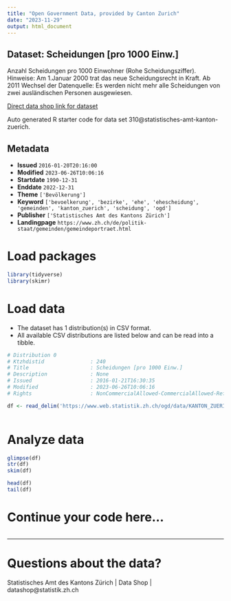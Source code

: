 ```yaml
---
title: "Open Government Data, provided by Canton Zurich"
date: "2023-11-29"
output: html_document
---
```


## Dataset: Scheidungen [pro 1000 Einw.]

Anzahl Scheidungen pro 1000 Einwohner (Rohe Scheidungsziffer). Hinweise: Am 1.Januar 2000 trat das neue Scheidungsrecht in Kraft. Ab 2011 Wechsel der Datenquelle: Es werden nicht mehr alle Scheidungen von zwei ausländischen Personen ausgewiesen.

[Direct data shop link for dataset](https://www.zh.ch/de/politik-staat/statistik-daten/datenkatalog.html#/datasets/310@statistisches-amt-kanton-zuerich)

Auto generated R starter code for data set 310@statistisches-amt-kanton-zuerich.

## Metadata

- **Issued** `2016-01-20T20:16:00`
- **Modified** `2023-06-26T10:06:16`
- **Startdate** `1990-12-31`
- **Enddate** `2022-12-31`
- **Theme** `['Bevölkerung']`
- **Keyword** `['bevoelkerung', 'bezirke', 'ehe', 'ehescheidung', 'gemeinden', 'kanton_zuerich', 'scheidung', 'ogd']`
- **Publisher** `['Statistisches Amt des Kantons Zürich']`
- **Landingpage** `https://www.zh.ch/de/politik-staat/gemeinden/gemeindeportraet.html`


# Load packages

```r

library(tidyverse)
library(skimr)

```

# Load data

-   The dataset has 1 distribution(s) in CSV format.
-   All available CSV distributions are listed below and can be read into a tibble.

```r

# Distribution 0
# Ktzhdistid               : 240
# Title                    : Scheidungen [pro 1000 Einw.]
# Description              : None
# Issued                   : 2016-01-21T16:30:35
# Modified                 : 2023-06-26T10:06:16
# Rights                   : NonCommercialAllowed-CommercialAllowed-ReferenceRequired

df <- read_delim('https://www.web.statistik.zh.ch/ogd/data/KANTON_ZUERICH_448.csv')



```

# Analyze data

```r

glimpse(df)
str(df)
skim(df)

head(df)
tail(df)

```

# Continue your code here...

```r

```

------------------------------------------------------------------------

# Questions about the data?

Statistisches Amt des Kantons Zürich | Data Shop | datashop@statistik.zh.ch
